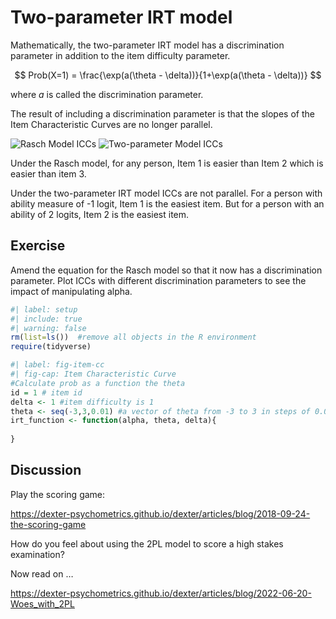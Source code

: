 # Two-parameter IRT model

Mathematically, the two-parameter IRT model has a discrimination parameter in addition to the item difficulty parameter.

$$
Prob(X=1) = \frac{\exp(a(\theta - \delta))}{1+\exp(a(\theta - \delta))}
$$

where *a* is called the discrimination parameter.

The result of including a discrimination parameter is that the slopes of the Item Characteristic Curves are no longer parallel.

![Rasch Model ICCs](images/ICC2-1.png){#fig-rasch}
![Two-parameter Model ICCs](images/ICC3-1.png){#fig-irt}

Under the Rasch model, for any person, Item 1 is easier than Item 2 which is easier than item 3.

Under the two-parameter IRT model ICCs are not parallel. For a person with ability measure of -1 logit, Item 1 is the easiest item. But for a person with an ability of 2 logits, Item 2 is the easiest item.

## Exercise

Amend the equation for the Rasch model so that it now has a discrimination parameter. Plot ICCs with different discrimination parameters to see the impact of manipulating alpha.

```r
#| label: setup
#| include: true
#| warning: false
rm(list=ls())  #remove all objects in the R environment
require(tidyverse)
```

```r
#| label: fig-item-cc
#| fig-cap: Item Characteristic Curve
#Calculate prob as a function the theta
id = 1 # item id
delta <- 1 #item difficulty is 1
theta <- seq(-3,3,0.01) #a vector of theta from -3 to 3 in steps of 0.01
irt_function <- function(alpha, theta, delta){
    
}

```

## Discussion

Play the scoring game:

<https://dexter-psychometrics.github.io/dexter/articles/blog/2018-09-24-the-scoring-game>

How do you feel about using the 2PL model to score a high stakes examination?

Now read on ...

<https://dexter-psychometrics.github.io/dexter/articles/blog/2022-06-20-Woes_with_2PL>